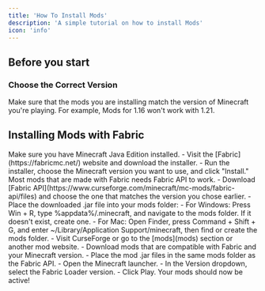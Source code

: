 ```yaml
---
title: 'How To Install Mods'
description: 'A simple tutorial on how to install Mods'
icon: 'info'
---
```


## Before you start
### Choose the Correct Version
Make sure that the mods you are installing match the version of Minecraft you're playing. For example, Mods for 1.16 won't work with 1.21.

## Installing Mods with Fabric 
<Steps>
  <Step title="Download Minecraft">
    Make sure you have Minecraft Java Edition installed.
  </Step>
  <Step title="Download Fabric">
    - Visit the [Fabric](https://fabricmc.net/) website and download the installer.
    - Run the installer, choose the Minecraft version you want to use, and click "Install."
  </Step>
  <Step title="Installing Fabric API">
    Most mods that are made with Fabric needs Fabric API to work.
    - Download [Fabric API](https://www.curseforge.com/minecraft/mc-mods/fabric-api/files) and choose the one that matches the version you chose earlier.
    - Place the downloaded .jar file into your mods folder:
        - For Windows: Press Win + R, type %appdata%/.minecraft, and navigate to the mods folder. If it doesn't exist, create one.
        - For Mac: Open Finder, press Command + Shift + G, and enter ~/Library/Application Support/minecraft, then find or create the mods folder.
  </Step>
  <Step title="Download and Install Mods">
    - Visit CurseForge or go to the [mods](mods) section or another mod website.
    - Download mods that are compatible with Fabric and your Minecraft version.
    - Place the mod .jar files in the same mods folder as the Fabric API.
  </Step>
  <Step title="Launch Minecraft">
    - Open the Minecraft launcher.
    - In the Version dropdown, select the Fabric Loader version.
    - Click Play. Your mods should now be active!
    </Step>
</Steps>

